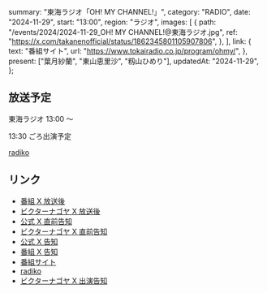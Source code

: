   summary: "東海ラジオ「OH! MY CHANNEL!」",
  category: "RADIO",
  date: "2024-11-29",
  start: "13:00",
  region: "ラジオ",
  images: [
    {
      path: "/events/2024/2024-11-29_OH! MY CHANNEL!@東海ラジオ.jpg",
      ref: "https://x.com/takanenofficial/status/1862345801105907806",
    },
  ],
  link: {
    text: "番組サイト",
    url: "https://www.tokairadio.co.jp/program/ohmy/",
  },
  present: ["葉月紗蘭", "東山恵里沙", "籾山ひめり"],
  updatedAt: "2024-11-29",
};

## 放送予定

東海ラジオ 13:00 〜

13:30 ごろ出演予定

[radiko](http://radiko.jp/#TOKAIRADIO)

## リンク

- [番組 X 放送後](https://x.com/ohmy1332/status/1862375817319522527)
- [ビクターナゴヤ X 放送後](https://x.com/victor_nagoya/status/1862458663501537760)
- [公式 X 直前告知](https://x.com/takanenofficial/status/1862345801105907806)
- [ビクターナゴヤ X 直前告知](https://x.com/victor_nagoya/status/1862350773088395287)
- [公式 X 告知](https://x.com/takanenofficial/status/1860508637166469613)
- [番組 X 告知](https://x.com/ohmy1332/status/1860498680262148133)
- [番組サイト](https://www.tokairadio.co.jp/program/ohmy/)
- [radiko](http://radiko.jp/#TOKAIRADIO)
- [ビクターナゴヤ X 出演告知](https://x.com/victor_nagoya/status/1862312195062997057)
